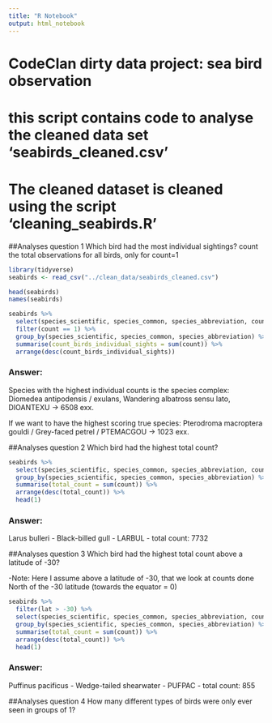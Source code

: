 ```yaml
---
title: "R Notebook"
output: html_notebook
---
```


# CodeClan dirty data project: sea bird observation
# this script contains code to analyse the cleaned data set 'seabirds_cleaned.csv'
# The cleaned dataset is cleaned using the script 'cleaning_seabirds.R'

##Analyses question 1
Which bird had the most individual sightings?
  count the total observations for all birds, only for count=1
  
```r
library(tidyverse)
seabirds <- read_csv("../clean_data/seabirds_cleaned.csv")

head(seabirds)
names(seabirds)
```
```r
seabirds %>% 
  select(species_scientific, species_common, species_abbreviation, count) %>% 
  filter(count == 1) %>% 
  group_by(species_scientific, species_common, species_abbreviation) %>% 
  summarise(count_birds_individual_sights = sum(count)) %>% 
  arrange(desc(count_birds_individual_sights))
```
### Answer:
Species with the highest individual counts is the species complex:
Diomedea antipodensis / exulans, Wandering albatross sensu lato, DIOANTEXU
-> 6508 exx.

If we want to have the highest scoring true species:
Pterodroma macroptera gouldi / Grey-faced petrel / PTEMACGOU
-> 1023 exx.

##Analyses question 2
Which bird had the highest total count?
```r
seabirds %>% 
  select(species_scientific, species_common, species_abbreviation, count) %>% 
  group_by(species_scientific, species_common, species_abbreviation) %>% 
  summarise(total_count = sum(count)) %>% 
  arrange(desc(total_count)) %>% 
  head(1)
```
### Answer:
Larus bulleri - Black-billed gull - LARBUL - total count: 7732

##Analyses question 3
Which bird had the highest total count above a latitude of -30?

-Note: Here I assume above a latitude of -30, that we look at counts done North of 
      the -30 latitude (towards the equator = 0)

```r
seabirds %>% 
  filter(lat > -30) %>% 
  select(species_scientific, species_common, species_abbreviation, count) %>% 
  group_by(species_scientific, species_common, species_abbreviation) %>% 
  summarise(total_count = sum(count)) %>% 
  arrange(desc(total_count)) %>% 
  head(1)
```
### Answer:
Puffinus pacificus - Wedge-tailed shearwater - PUFPAC - total count: 855

##Analyses question 4
How many different types of birds were only ever seen in groups of 1?

